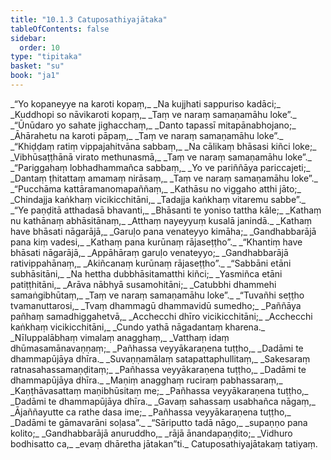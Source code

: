 ```yaml
---
title: "10.1.3 Catuposathiyajātaka"
tableOfContents: false
sidebar:
  order: 10
type: "tipitaka"
basket: "su"
book: "ja1"
---
```



<DynamicBreadcrumb />

<Division number="24" book="ja1">

<Paragraph number="1934" type="verses" book="ja1">
_“Yo kopaneyye na karoti kopaṃ,_  
_Na kujjhati sappuriso kadāci;_  
_Kuddhopi so nāvikaroti kopaṃ,_  
_Taṃ ve naraṃ samaṇamāhu loke”._  

</Paragraph>

</Division>
<Division number="25" book="ja1">

<Paragraph number="1935" type="verses" book="ja1">
_“Ūnūdaro yo sahate jighacchaṃ,_  
_Danto tapassī mitapānabhojano;_  
_Āhārahetu na karoti pāpaṃ,_  
_Taṃ ve naraṃ samaṇamāhu loke”._  

</Paragraph>

</Division>
<Division number="26" book="ja1">

<Paragraph number="1936" type="verses" book="ja1">
_“Khiḍḍaṃ ratiṃ vippajahitvāna sabbaṃ,_  
_Na cālikaṃ bhāsasi kiñci loke;_  
_Vibhūsaṭṭhānā virato methunasmā,_  
_Taṃ ve naraṃ samaṇamāhu loke”._  

</Paragraph>

</Division>
<Division number="27" book="ja1">

<Paragraph number="1937" type="verses" book="ja1">
_“Pariggahaṃ lobhadhammañca sabbaṃ,_  
_Yo ve pariññāya pariccajeti;_  
_Dantaṃ ṭhitattaṃ amamaṃ nirāsaṃ,_  
_Taṃ ve naraṃ samaṇamāhu loke”._  

</Paragraph>

</Division>
<Division number="28" book="ja1">

<Paragraph number="1938" type="verses" book="ja1">
_“Pucchāma kattāramanomapaññaṃ,_  
_Kathāsu no viggaho atthi jāto;_  
_Chindajja kaṅkhaṃ vicikicchitāni,_  
_Tadajja kaṅkhaṃ vitaremu sabbe”._  

</Paragraph>

</Division>
<Division number="29" book="ja1">

<Paragraph number="1939" type="verses" book="ja1">
_“Ye paṇḍitā atthadasā bhavanti,_  
_Bhāsanti te yoniso tattha kāle;_  
_Kathaṃ nu kathānaṃ abhāsitānaṃ,_  
_Atthaṃ nayeyyuṃ kusalā janindā._  

</Paragraph>

</Division>
<Division number="30" book="ja1">

<Paragraph number="1940" type="verses" book="ja1">
_Kathaṃ have bhāsati nāgarājā,_  
_Garuḷo pana venateyyo kimāha;_  
_Gandhabbarājā pana kiṃ vadesi,_  
_Kathaṃ pana kurūnaṃ rājaseṭṭho”._  

</Paragraph>

</Division>
<Division number="31" book="ja1">

<Paragraph number="1941" type="verses" book="ja1">
_“Khantiṃ have bhāsati nāgarājā,_  
_Appāhāraṃ garuḷo venateyyo;_  
_Gandhabbarājā rativippahānaṃ,_  
_Akiñcanaṃ kurūnaṃ rājaseṭṭho”._  

</Paragraph>

</Division>
<Division number="32" book="ja1">

<Paragraph number="1942" type="verses" book="ja1">
_“Sabbāni etāni subhāsitāni,_  
_Na hettha dubbhāsitamatthi kiñci;_  
_Yasmiñca etāni patiṭṭhitāni,_  
_Arāva nābhyā susamohitāni;_  
_Catubbhi dhammehi samaṅgibhūtaṃ,_  
_Taṃ ve naraṃ samaṇamāhu loke”._  

</Paragraph>

</Division>
<Division number="33" book="ja1">

<Paragraph number="1943" type="verses" book="ja1">
_“Tuvañhi seṭṭho tvamanuttarosi,_  
_Tvaṃ dhammagū dhammavidū sumedho;_  
_Paññāya pañhaṃ samadhiggahetvā,_  
_Acchecchi dhīro vicikicchitāni;_  
_Acchecchi kaṅkhaṃ vicikicchitāni,_  
_Cundo yathā nāgadantaṃ kharena._  

</Paragraph>

</Division>
<Division number="34" book="ja1">

<Paragraph number="1944" type="verses" book="ja1">
_Nīluppalābhaṃ vimalaṃ anagghaṃ,_  
_Vatthaṃ idaṃ dhūmasamānavaṇṇaṃ;_  
_Pañhassa veyyākaraṇena tuṭṭho,_  
_Dadāmi te dhammapūjāya dhīra._  

</Paragraph>

</Division>
<Division number="35" book="ja1">

<Paragraph number="1945" type="verses" book="ja1">
_Suvaṇṇamālaṃ satapattaphullitaṃ,_  
_Sakesaraṃ ratnasahassamaṇḍitaṃ;_  
_Pañhassa veyyākaraṇena tuṭṭho,_  
_Dadāmi te dhammapūjāya dhīra._  

</Paragraph>

</Division>
<Division number="36" book="ja1">

<Paragraph number="1946" type="verses" book="ja1">
_Maṇiṃ anagghaṃ ruciraṃ pabhassaraṃ,_  
_Kaṇṭhāvasattaṃ maṇibhūsitaṃ me;_  
_Pañhassa veyyākaraṇena tuṭṭho,_  
_Dadāmi te dhammapūjāya dhīra._  

</Paragraph>

</Division>
<Division number="37" book="ja1">

<Paragraph number="1947" type="verses" book="ja1">
_Gavaṃ sahassaṃ usabhañca nāgaṃ,_  
_Ājaññayutte ca rathe dasa ime;_  
_Pañhassa veyyākaraṇena tuṭṭho,_  
_Dadāmi te gāmavarāni soḷasa”._  

</Paragraph>

</Division>
<Division number="38" book="ja1">

<Paragraph number="1948" type="verses" book="ja1">
_“Sāriputto tadā nāgo,_  
_supaṇṇo pana kolito;_  
_Gandhabbarājā anuruddho,_  
_rājā ānandapaṇḍito;_  
_Vidhuro bodhisatto ca,_  
_evaṃ dhāretha jātakan”ti._  


</Paragraph>
</Division>

<Paragraph number="1949" type="center" book="ja1">
Catuposathiyajātakaṃ tatiyaṃ.
</Paragraph>